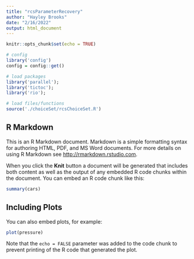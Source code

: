 ```yaml
---
title: "rcsParameterRecovery"
author: "Hayley Brooks"
date: "2/16/2022"
output: html_document
---
```


```r
knitr::opts_chunk$set(echo = TRUE)

# config
library('config')
config = config::get()

# load packages 
library('parallel');
library('tictoc');
library('rio');

# load files/functions
source('./choiceSet/rcsChoiceSet.R')


```

## R Markdown

This is an R Markdown document. Markdown is a simple formatting syntax for authoring HTML, PDF, and MS Word documents. For more details on using R Markdown see <http://rmarkdown.rstudio.com>.

When you click the **Knit** button a document will be generated that includes both content as well as the output of any embedded R code chunks within the document. You can embed an R code chunk like this:

```r
summary(cars)
```

## Including Plots

You can also embed plots, for example:

```r
plot(pressure)
```

Note that the `echo = FALSE` parameter was added to the code chunk to prevent printing of the R code that generated the plot.
